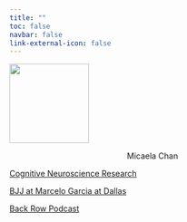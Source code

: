```yaml
---
title: ""
toc: false
navbar: false
link-external-icon: false
---
```


<img class="disphead" src="images/profile_pic.png" class="about-image round " style="height: 10em; width: 10em;" >

<center>Micaela Chan</center>
<div class="wrapper">
<a href="https://micaelachan.com" class="button">Cognitive Neuroscience Research</a>

<a href="https://www.marcelogarciadallas.com/" class="button">BJJ at Marcelo Garcia at Dallas</a>

<a href="https://open.spotify.com/show/1yrLbQ8OSBcYWTPfc1Ud8L" class="button">Back Row Podcast</a>

</div>
